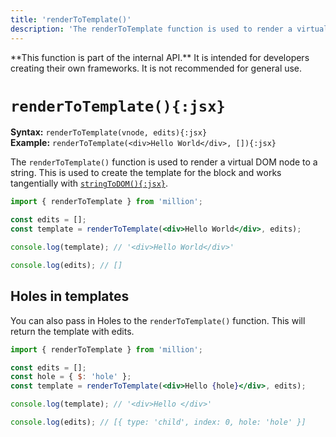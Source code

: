 ```yaml
---
title: 'renderToTemplate()'
description: 'The renderToTemplate function is used to render a virtual DOM node to a string. This is used to create the template for the block and works tangentially with stringToDOM.'
---
```



<Callout type="warning">
  **This function is part of the internal API.** It is intended for developers
  creating their own frameworks. It is not recommended for general use.
</Callout>

<br />

# `renderToTemplate(){:jsx}`

**Syntax:** `renderToTemplate(vnode, edits){:jsx}`\
**Example:** `renderToTemplate(<div>Hello World</div>, []){:jsx}`

The `renderToTemplate()` function is used to render a virtual DOM node to a string. This is used to create the template for the block and works tangentially with [`stringToDOM(){:jsx}`](/docs/internals/string-to-dom).

```jsx
import { renderToTemplate } from 'million';

const edits = [];
const template = renderToTemplate(<div>Hello World</div>, edits);

console.log(template); // '<div>Hello World</div>'

console.log(edits); // []
```

## Holes in templates

You can also pass in Holes to the `renderToTemplate()` function. This will return the template with edits.

```jsx
import { renderToTemplate } from 'million';

const edits = [];
const hole = { $: 'hole' };
const template = renderToTemplate(<div>Hello {hole}</div>, edits);

console.log(template); // '<div>Hello </div>'

console.log(edits); // [{ type: 'child', index: 0, hole: 'hole' }]
```
